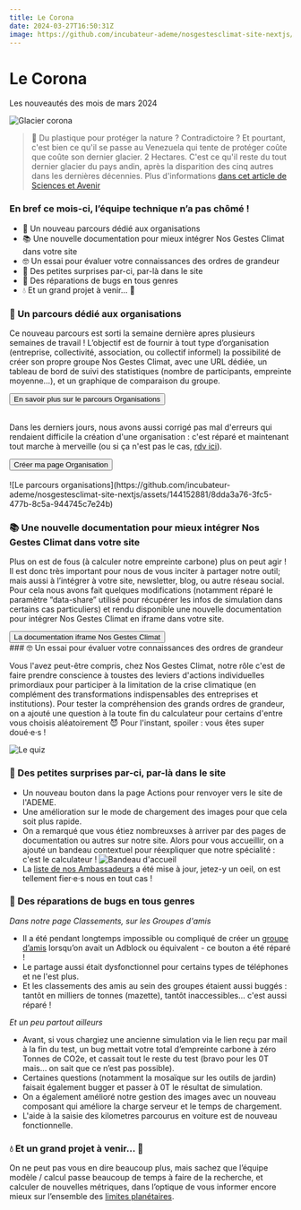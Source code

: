 ```yaml
---
title: Le Corona
date: 2024-03-27T16:50:31Z
image: https://github.com/incubateur-ademe/nosgestesclimat-site-nextjs/assets/144152881/f4f98ff5-df01-4b67-abe0-22bc051aa6a9
---
```


# Le Corona

Les nouveautés des mois de mars 2024

![Glacier corona](https://nosgestesclimat-prod.s3.fr-par.scw.cloud/cms/corona_9ec4eda09d.jpg)

> 🥤 Du plastique pour protéger la nature ? Contradictoire ? Et pourtant, c'est bien ce qu'il se passe au Venezuela qui tente de protéger coûte que coûte son dernier glacier.
> 2 Hectares. C'est ce qu'il reste du tout dernier glacier du pays andin, après la disparition des cinq autres dans les dernières décennies.
> Plus d'informations [dans cet article de Sciences et Avenir](https://www.sciencesetavenir.fr/nature-environnement/une-couverture-thermoplastique-pour-sauver-le-dernier-glacier-venezuelien-absurde-selon-les-experts_177115)

### En bref ce mois-ci, l’équipe technique n’a pas chômé !

- 👔 Un nouveau parcours dédié aux organisations
- 📚 Une nouvelle documentation pour mieux intégrer Nos Gestes Climat dans votre site
- 🤓 Un essai pour évaluer votre connaissances des ordres de grandeur
- 💐 Des petites surprises par-ci, par-là dans le site
- 🐛 Des réparations de bugs en tous genres
- 💧 Et un grand projet à venir… 🥁

### 👔 Un parcours dédié aux organisations

Ce nouveau parcours est sorti la semaine dernière apres plusieurs semaines de travail ! L’objectif est de fournir à tout type d’organisation (entreprise, collectivité, association, ou collectif informel) la possibilité de créer son propre groupe Nos Gestes Climat, avec une URL dédiée, un tableau de bord de suivi des statistiques (nombre de participants, empreinte moyenne…), et un graphique de comparaison du groupe.

<div className="text-center">
  <button href="https://nosgestesclimat.fr/blog/actualites-et-fonctionnalites/nouveau-parcours-organisations?mtm_campaign=nouveautes">
    En savoir plus sur le parcours Organisations
  </button>
</div>
<br />

Dans les derniers jours, nous avons aussi corrigé pas mal d'erreurs qui rendaient difficile la création d'une organisation : c'est réparé et maintenant tout marche à merveille (ou si ça n'est pas le cas, [rdv ici](https://nosgestesclimat.fr/contact)).

<div className="text-center">
  <button href="https://nosgestesclimat.fr/organisations?mtm_campaign=nouveautes">
    Créer ma page Organisation
  </button>
</div>
<br />
![Le parcours
organisations](https://github.com/incubateur-ademe/nosgestesclimat-site-nextjs/assets/144152881/8dda3a76-3fc5-477b-8c5a-944745c7e24b)

### 📚 Une nouvelle documentation pour mieux intégrer Nos Gestes Climat dans votre site

Plus on est de fous (à calculer notre empreinte carbone) plus on peut agir ! Il est donc très important pour nous de vous inciter à partager notre outil; mais aussi à l’intégrer à votre site, newsletter, blog, ou autre réseau social.
Pour cela nous avons fait quelques modifications (notamment réparé le paramètre “data-share” utilisé pour récupérer les infos de simulation dans certains cas particuliers) et rendu disponible une nouvelle documentation pour intégrer Nos Gestes Climat en iframe dans votre site.

<div className="text-center">
  <button href="https://accelerateur-transition-ecologique-ademe.notion.site/Int-grer-Nos-Gestes-Climat-en-iframe-abdeb175baf84143922006964d80348c?pvs=25">
    La documentation iframe Nos Gestes Climat
  </button>
</div>
### 🤓 Un essai pour évaluer votre connaissances des ordres de grandeur

Vous l'avez peut-être compris, chez Nos Gestes Climat, notre rôle c'est de faire prendre conscience à toustes des leviers d'actions individuelles primordiaux pour participer à la limitation de la crise climatique (en complément des transformations indispensables des entreprises et institutions). Pour tester la compréhension des grands ordres de grandeur, on a ajouté une question à la toute fin du calculateur pour certains d'entre vous choisis aléatoirement 😈
Pour l'instant, spoiler : vous êtes super doué·e·s !

![Le quiz](https://github.com/incubateur-ademe/nosgestesclimat-site-nextjs/assets/144152881/0af4f09d-e384-4b4f-8a63-4023d7d44ca2)

### 💐 Des petites surprises par-ci, par-là dans le site

- Un nouveau bouton dans la page Actions pour renvoyer vers le site de l'ADEME.
- Une amélioration sur le mode de chargement des images pour que cela soit plus rapide.
- On a remarqué que vous étiez nombreuxses à arriver par des pages de documentation ou autres sur notre site. Alors pour vous accueillir, on a ajouté un bandeau contextuel pour réexpliquer que notre spécialité : c'est le calculateur !
  ![Bandeau d'accueil](https://github.com/incubateur-ademe/nosgestesclimat-site-nextjs/assets/144152881/2d482d9b-f9a3-41bc-9258-840bd1f0bb30)
- La [liste de nos Ambassadeurs](https://nosgestesclimat.fr/ambassadeurs) a été mise à jour, jetez-y un oeil, on est tellement fier·e·s nous en tout cas !

### 🐛 Des réparations de bugs en tous genres

_Dans notre page Classements, sur les Groupes d'amis_

- Il a été pendant longtemps impossible ou compliqué de créer un [groupe d’amis](https://nosgestesclimat.fr/classements) lorsqu’on avait un Adblock ou équivalent - ce bouton a été réparé !
- Le partage aussi était dysfonctionnel pour certains types de téléphones et ne l'est plus.
- Et les classements des amis au sein des groupes étaient aussi buggés : tantôt en milliers de tonnes (mazette), tantôt inaccessibles... c'est aussi réparé !

_Et un peu partout ailleurs_

- Avant, si vous chargiez une ancienne simulation via le lien reçu par mail à la fin du test, un bug mettait votre total d’empreinte carbone à zéro Tonnes de CO2e, et cassait tout le reste du test (bravo pour les 0T mais… on sait que ce n’est pas possible).
- Certaines questions (notamment la mosaïque sur les outils de jardin) faisait également bugger et passer à 0T le résultat de simulation.
- On a également amélioré notre gestion des images avec un nouveau composant qui améliore la charge serveur et le temps de chargement.
- L'aide à la saisie des kilometres parcourus en voiture est de nouveau fonctionnelle.

### 💧 Et un grand projet à venir… 🥁

On ne peut pas vous en dire beaucoup plus, mais sachez que l’équipe modèle / calcul passe beaucoup de temps à faire de la recherche, et calculer de nouvelles métriques, dans l’optique de vous informer encore mieux sur l’ensemble des [limites planétaires](https://www.notre-environnement.gouv.fr/themes/societe/article/limites-planetaires).

